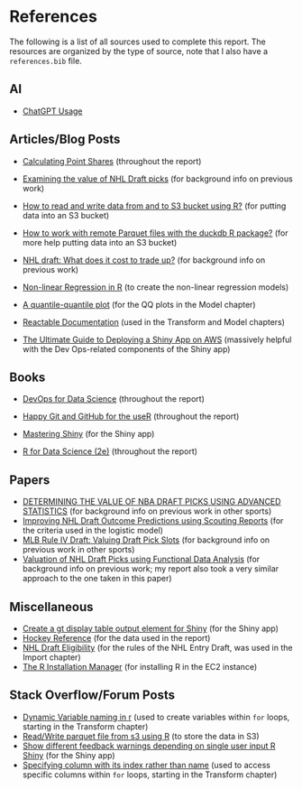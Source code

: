 # References {.unnumbered}

The following is a list of all sources used to complete this report. The resources are organized by the type of source, note that I also have a `references.bib` file.

## AI

-   [ChatGPT Usage](https://chatgpt.com/share/689a9dd6-e248-8008-a18c-d4326e35e26a)

## Articles/Blog Posts

-   [Calculating Point Shares](https://www.hockey-reference.com/about/point_shares.html) (throughout the report)

-   [Examining the value of NHL Draft picks](https://soundofhockey.com/2022/06/06/examining-the-value-of-nhl-draft-picks/amp/) (for background info on previous work)

-   [How to read and write data from and to S3 bucket using R?](https://medium.com/@som028/how-to-read-and-write-data-from-and-to-s3-bucket-using-r-3fed7e686844) (for putting data into an S3 bucket)

-   [How to work with remote Parquet files with the duckdb R package?](https://francoismichonneau.net/2023/06/duckdb-r-remote-data/) (for more help putting data into an S3 bucket)

-   [NHL draft: What does it cost to trade up?](https://www.broadstreethockey.com/post/nhl-draft-pick-value-trading-up/) (for background info on previous work)

-   [Non-linear Regression in R](https://tuos-bio-data-skills.github.io/intro-stats-book/non-linear-regression-in-R.html) (to create the non-linear regression models)

-   [A quantile-quantile plot](https://ggplot2.tidyverse.org/reference/geom_qq.html) (for the QQ plots in the Model chapter)

-   [Reactable Documentation](https://glin.github.io/reactable/articles/examples.html#footers) (used in the Transform and Model chapters)

-   [The Ultimate Guide to Deploying a Shiny App on AWS](https://www.charlesbordet.com/en/guide-shiny-aws/?utm_source=chatgpt.com#) (massively helpful with the Dev Ops-related components of the Shiny app)

## Books

-   [DevOps for Data Science](https://do4ds.com/) (throughout the report)

-   [Happy Git and GitHub for the useR](https://happygitwithr.com/) (throughout the report)

-   [Mastering Shiny](https://mastering-shiny.org/index.html) (for the Shiny app)

-   [R for Data Science (2e)](https://r4ds.hadley.nz/) (throughout the report)

## Papers

-   [DETERMINING THE VALUE OF NBA DRAFT PICKS USING ADVANCED STATISTICS](#0) (for background info on previous work in other sports)
-   [Improving NHL Draft Outcome Predictions using Scouting Reports](https://hluo27.github.io/assets/files/NHL_Draft_Scouting_Reports.pdf) (for the criteria used in the logistic model)
-   [MLB Rule IV Draft: Valuing Draft Pick Slots](https://academicworks.cuny.edu/cgi/viewcontent.cgi?article=1759&context=cc_etds_theses) (for background info on previous work in other sports)
-   [Valuation of NHL Draft Picks using Functional Data Analysis](https://summit.sfu.ca/_flysystem/fedora/2023-02/etd22223.pdf) (for background info on previous work; my report also took a very similar approach to the one taken in this paper)

## Miscellaneous

-   [Create a gt display table output element for Shiny](https://gt.rstudio.com/reference/gt_output.html) (for the Shiny app)
-   [Hockey Reference](https://www.hockey-reference.com/draft/) (for the data used in the report)
-   [NHL Draft Eligibility](https://www.nhl.com/info/hockey-operations-guidelines) (for the rules of the NHL Entry Draft, was used in the Import chapter)
-   [The R Installation Manager](https://github.com/r-lib/rig?tab=readme-ov-file#id-windows) (for installing R in the EC2 instance)

## Stack Overflow/Forum Posts

-   [Dynamic Variable naming in r](https://stackoverflow.com/questions/20855818/dynamic-variable-naming-in-r) (used to create variables within `for` loops, starting in the Transform chapter)
-   [Read/Write parquet file from s3 using R](https://stackoverflow.com/questions/49937467/read-write-parquet-file-from-s3-using-r) (to store the data in S3)
-   [Show different feedback warnings depending on single user input R Shiny](https://forum.posit.co/t/show-different-feedback-warnings-depending-on-single-user-input-r-shiny/176582) (for the Shiny app)
-   [Specifying column with its index rather than name](https://stackoverflow.com/questions/16187091/specifying-column-with-its-index-rather-than-name) (used to access specific columns within `for` loops, starting in the Transform chapter)
